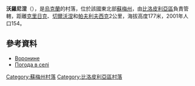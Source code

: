{{coord|51|6|1|N|34|7|54|E|scale:100000_region:UA|display=title}}

'''沃羅尼涅'''（{{lang-uk|Воронине}}），是[[烏克蘭|烏克蘭]]的村落，位於該國東北部[[蘇梅州|蘇梅州]]，由[[比洛皮利亞區|比洛皮利亞區]]負責管轄，距離[[克里日克|克里日克]]、[[切爾沃涅_(比洛皮利亞區)|切爾沃涅]]和[[帕夫利夫西克_(比洛皮利亞區)|帕夫利夫西克]]2公里，海拔高度177米，2001年人口154。

==參考資料==
*[http://w1.c1.rada.gov.ua/pls/z7502/A005?rdat1=02.02.2010&rf7571=28640 Воронине]
*[http://weather.in.ua/ua/symskaja/4602 Погода в селі ] {{Wayback|url=http://weather.in.ua/ua/symskaja/4602 |date=20111219212354 }}

{{DEFAULTSORT:Воронине}}

[[Category:蘇梅州村落|Category:蘇梅州村落]]
[[Category:比洛皮利亞區村落|Category:比洛皮利亞區村落]]


{{Sumy-geo-stub}}